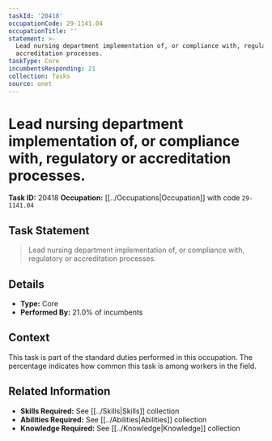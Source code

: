 ```yaml
---
taskId: '20418'
occupationCode: 29-1141.04
occupationTitle: ''
statement: >-
  Lead nursing department implementation of, or compliance with, regulatory or
  accreditation processes.
taskType: Core
incumbentsResponding: 21
collection: Tasks
source: onet
---
```

# Lead nursing department implementation of, or compliance with, regulatory or accreditation processes.

**Task ID:** 20418
**Occupation:** [[../Occupations|Occupation]] with code `29-1141.04`

## Task Statement

> Lead nursing department implementation of, or compliance with, regulatory or accreditation processes.

## Details

- **Type:** Core
- **Performed By:** 21.0% of incumbents

## Context

This task is part of the standard duties performed in this occupation. The percentage indicates how common this task is among workers in the field.

## Related Information

- **Skills Required:** See [[../Skills|Skills]] collection
- **Abilities Required:** See [[../Abilities|Abilities]] collection
- **Knowledge Required:** See [[../Knowledge|Knowledge]] collection
